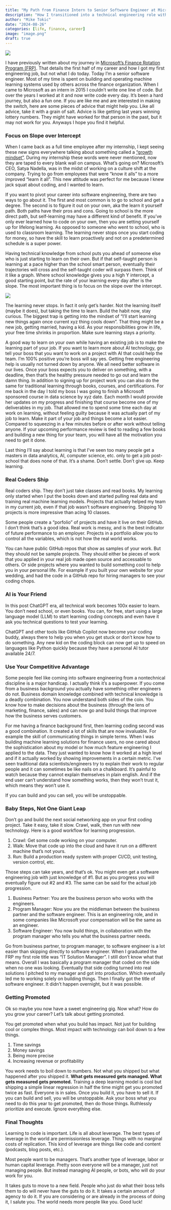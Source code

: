 ```yaml
---
title: "My Path from Finance Intern to Senior Software Engineer at Microsoft"
description: "How I transitioned into a technical engineering role with zero coding knowledge"
author: "Mike Tokic"
date: "2024-08-26"
categories: [life, finance, career]
image: "image.png"
draft: true
---
```


![](./image.png)

I have previously written about my journey in [Microsoft's Finance Rotation Program (FRP)](https://mftokic.github.io/posts/2024-02-19-frp-journey/). That details the first half of my career and how I got my first engineering job, but not what I do today. Today I'm a senior software engineer. Most of my time is spent on building and operating machine learning systems used by others across the finance organization. When I came to Microsoft as an intern in 2015 I couldn't write one line of code. But over the years I worked at it and now write code every day. It's been a hard journey, but also a fun one. If you are like me and are interested in making the switch, here are some pieces of advice that might help you. Like all advice, take it with a grain of salt. Advice is like getting last years winning lottery numbers. They might have worked for that person in the past, but it may not work for you. Anyways I hope you find it helpful. 

### Focus on Slope over Intercept

When I came back as a full time employee after my internship, I kept seeing these new signs everywhere talking about something called a ["growth mindset"](https://hbr.org/2016/01/what-having-a-growth-mindset-actually-means). During my internship these words were never mentioned, now they are taped to every blank wall on campus. What's going on? Microsoft's CEO, Satya Nadella, was in the midst of working on a culture shift at the company. Trying to go from employees that were "know it alls" to a more improved "learn it all". This new attitude was perfect for me because I knew jack squat about coding, and I wanted to learn. 

If you want to pivot your career into software engineering, there are two ways to go about it. The first and most common is to go to school and get a degree. The second is to figure it out on your own, aka the learn it yourself path. Both paths have their pros and cons. Going to school is the more direct path, but self-learning may have a different kind of benefit. If you've only ever learned how to code on your own, then you are setting yourself up for lifelong learning. As opposed to someone who went to school, who is used to classroom learning. The learning never stops once you start coding for money, so have the skill to learn proactively and not on a predetermined schedule is a super power. 

Having technical knowledge from school puts you ahead of someone else who is just starting to learn on their own. But if that self-taught person is learning at a pace higher than the school smart person, eventually their trajectories will cross and the self-taught coder will surpass them. Think of it like a graph. Where school knowledge gives you a high Y intercept, a good starting point, but the rate of your learning every day after is the slope. The most important thing is to focus on the slope over the intercept.  

![](./image2.png)

The learning never stops. In fact it only get's harder. Not the learning itself (maybe it does), but taking the time to learn. Build the habit now, stay curious. The biggest trap is getting into the mindset of "I'll start learning new things again once current xyz thing cools down". That thing might be a new job, getting married, having a kid. As your responsibilities grow in life, your free time shrinks in proportion. Make sure learning stays a priority.

A good way to learn on your own while having an existing job is to make the learning part of your job. If you want to learn more about AI technology, go tell your boss that you want to work on a project with AI that could help the team. I'm 100% positive you're boss will say yes. Getting free engineering help is usually not turned down by anyone. We all need better software in our lives. Once your boss expects you to deliver on something, with a deadline, then that's the healthy pressure needed to go out and learn the damn thing. In addition to signing up for project work you can also do the same for traditional learning through books, courses, and certifications. For me back in the day I told my boss I was going to finish a Microsoft sponsored course in data science by xyz date. Each month I would provide her updates on my progress and finishing that course become one of my deliverables in my job. That allowed me to spend some time each day at work on learning, without feeling guilty because it was actually part of my job to learn. Make it part of your job and things become a lot easier. Compared to squeezing in a few minutes before or after work without telling anyone. If your upcoming performance review is tied to reading a few books and building a new thing for your team, you will have all the motivation you need to get it done. 

Last thing I'll say about learning is that I've seen too many people get a masters in data analytics, AI, computer science, etc. only to get a job post-school that does none of that. It's a shame. Don't settle. Don't give up. Keep learning. 

### Real Coders Ship

Real coders ship. They don't just take classes and read books. My learning only started when I put the books down and started pulling real data and training real machine learning models. Projects that actually helped my team in my current job, even if that job wasn't software engineering. Shipping 10 projects is more impressive than acing 10 classes. 

Some people create a "porfolio" of projects and have it live on their GitHub. I don't think that's a good idea. Real work is messy, and is the best indicator of future performance to an employer. Projects in a portfolio allow you to control all the variables, which is not how the real world works. 

You can have public GitHub repos that show as samples of your work. But they should not be sample projects. They should either be pieces of work that you applied in your real job made open source and accessable to others. Or side projects where you wanted to build something cool to help you in your personal life. For example if you built your own website for your wedding, and had the code in a GitHub repo for hiring managers to see your coding chops. 

### AI is Your Friend

In this post ChatGPT era, all technical work becomes 100x easier to learn. You don't need school, or even books. You can, for free, start using a large language model (LLM) to start learning coding concepts and even have it ask you technical questions to test your learning. 

ChatGPT and other tools like GitHub Copilot now become your coding buddy, always there to help you when you get stuck or don't know how to do something. Any new kid on the coding block can now get up to speed on languages like Python quickly because they have a personal AI tutor available 24/7. 

### Use Your Competitive Advantage

Some people feel like coming into software engineering from a nontechnical discipline is a major handicap. I actually think it's a superpower. If you come from a business background you actually have something other engineers do not. Business domain knowledge combined with technical knowledge is a deadly combination. You now understand both sides of the coin. You know how to make decisions about the business (through the lens of marketing, finance, sales) and can now go and build things that improve how the business serves customers. 

For me having a finance background first, then learning coding second was a good combination. It created a lot of skills that are now invaluable. For example the skill of communicating things in simple terms. When I was building machine learning solutions for finance users, no one cared about the sophistication about my model or how much feature engineering I applied to the data. They just wanted to know how it worked at a high level and if it actually worked by showing improvements in a certain metric. I've seen traditional data scientists/engineers try to explain their work to regular people and it can sometimes be like nails on a chalkboard. It's painful to watch because they cannot explain themselves in plain english. And if the end user can't understand how something works, then they won't trust it, which means they won't use it. 

If you can build and you can sell, you will be unstoppable. 

### Baby Steps, Not One Giant Leap

Don't go and build the next social networking app on your first coding project. Take it easy, take it slow. Crawl, walk, then run with new technology. Here is a good workflow for learning progression. 

1. Crawl: Get some code working on your computer.
2. Walk: Move that code up into the cloud and have it run on a different machine that's not yours.
3. Run: Build a production ready system with proper CI/CD, unit testing, version control, etc.

Those steps can take years, and that's ok. You might even get a software engineering job with just knowledge of #1. But as you progress you will eventually figure out #2 and #3. The same can be said for the actual job progression. 

1. Business Partner: You are the business person who works with the engineers. 
2. Program Manager: Now you are the middleman between the business partner and the software engineer. This is an engineering role, and in some companies like Microsoft your compensation will be the same as an engineer. 
3. Software Engineer: You now build things, in collaboration with the program manager who tells you what the business partner needs. 

Go from business partner, to program manager, to software engineer is a lot easier than skipping directly to software engineer. When I graduated the FRP my first role title was "IT Solution Manager". I still don't know what that means. Overall I was basically a program manager that coded on the side when no one was looking. Eventually that side coding turned into real solutions I pitched to my manager and got into production. Which eventually led me to working solely on building things. Then I finally got the title of software engineer. It didn't happen overnight, but it was possible. 

### Getting Promoted

Ok so maybe you now have a sweet engineering gig. Now what? How do you grow your career? Let's talk about getting promoted. 

You get promoted when what you build has impact. Not just for building cool or complex things. Most impact with technology can boil down to a few things. 

1. Time savings
2. Money savings 
3. Being more precise  
4. Increasing revenue or profitability 

You work needs to boil down to numbers. Not what you shipped but what happened after you shipped it. **What gets measured gets managed. What gets measured gets promoted.** Training a deep learning model is cool but shipping a simple linear regression in half the time might get you promoted twice as fast. Everyone is in sales. Once you build it, you have to sell it. If you can build and sell, you will be unstoppable. Ask your boss what you need to do this year to get promoted, then do those things. Ruthlessly prioritize and execute. Ignore everything else. 

### Final Thoughts

Learning to code is important. Life is all about leverage. The best types of leverage in the world are permissionless leverage. Things with no marginal costs of replication. This kind of leverage are things like code and content (podcasts, blog posts, etc.). 

Most people want to be managers. That's another type of leverage, labor or human capital leverage. Pretty soon everyone will be a manager, just not managing people. But instead managing AI people, or bots, who will do your work for you.

It takes guts to move to a new field. People who just do what their boss tells them to do will never have the guts to do it. It takes a certain amount of agency to do it. If you are considering or are already in the process of doing it, I salute you. The world needs more people like you. Good luck!